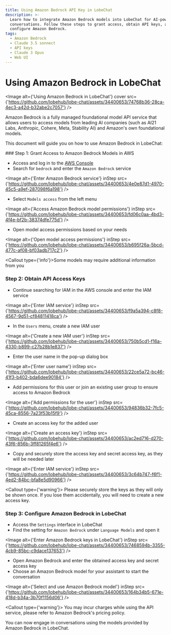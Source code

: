 ```yaml
---
title: Using Amazon Bedrock API Key in LobeChat
description: >-
  Learn how to integrate Amazon Bedrock models into LobeChat for AI-powered
  conversations. Follow these steps to grant access, obtain API keys, and
  configure Amazon Bedrock.
tags:
  - Amazon Bedrock
  - Claude 3.5 sonnect
  - API keys
  - Claude 3 Opus
  - Web UI
---
```


# Using Amazon Bedrock in LobeChat

<Image alt={'Using Amazon Bedrock in LobeChat'} cover src={'https://github.com/lobehub/lobe-chat/assets/34400653/74768b36-28ca-4ec3-a42d-b32abe2c7057'} />

Amazon Bedrock is a fully managed foundational model API service that allows users to access models from leading AI companies (such as AI21 Labs, Anthropic, Cohere, Meta, Stability AI) and Amazon's own foundational models.

This document will guide you on how to use Amazon Bedrock in LobeChat:

<Steps>
  ### Step 1: Grant Access to Amazon Bedrock Models in AWS

  - Access and log in to the [AWS Console](https://console.aws.amazon.com/)
  - Search for `bedrock` and enter the `Amazon Bedrock` service

  <Image alt={'Enter Amazon Bedrock service'} inStep src={'https://github.com/lobehub/lobe-chat/assets/34400653/4e0e87d1-4970-45c5-a9ef-287098f6a198'} />

  - Select `Models access` from the left menu

  <Image alt={'Access Amazon Bedrock model permissions'} inStep src={'https://github.com/lobehub/lobe-chat/assets/34400653/fd06c0aa-4bd3-4f4e-bf2b-38374dfe775d'} />

  - Open model access permissions based on your needs

  <Image alt={'Open model access permissions'} inStep src={'https://github.com/lobehub/lobe-chat/assets/34400653/b695f26a-5bcd-477c-af08-bf03adb717c2'} />

  <Callout type={'info'}>Some models may require additional information from you</Callout>

  ### Step 2: Obtain API Access Keys

  - Continue searching for IAM in the AWS console and enter the IAM service

  <Image alt={'Enter IAM service'} inStep src={'https://github.com/lobehub/lobe-chat/assets/34400653/f9a5a394-c8f8-4567-9d51-cf84811418ca'} />

  - In the `Users` menu, create a new IAM user

  <Image alt={'Create a new IAM user'} inStep src={'https://github.com/lobehub/lobe-chat/assets/34400653/750b5cd1-f16a-4330-b899-c27b28b1e837'} />

  - Enter the user name in the pop-up dialog box

  <Image alt={'Enter user name'} inStep src={'https://github.com/lobehub/lobe-chat/assets/34400653/22ce5a72-bc46-41f3-b402-bda6dee90184'} />

  - Add permissions for this user or join an existing user group to ensure access to Amazon Bedrock

  <Image alt={'Add permissions for the user'} inStep src={'https://github.com/lobehub/lobe-chat/assets/34400653/94836b32-7fc5-45ca-8556-7a23f53b15f9'} />

  - Create an access key for the added user

  <Image alt={'Create an access key'} inStep src={'https://github.com/lobehub/lobe-chat/assets/34400653/ac2ed716-d270-43f6-856b-3ff81265f4e6'} />

  - Copy and securely store the access key and secret access key, as they will be needed later

  <Image alt={'Enter IAM service'} inStep src={'https://github.com/lobehub/lobe-chat/assets/34400653/3c64b747-f6f1-4ed2-84bc-bfa8e5d90966'} />

  <Callout type={'warning'}>
    Please securely store the keys as they will only be shown once. If you lose them accidentally, you
    will need to create a new access key.
  </Callout>

  ### Step 3: Configure Amazon Bedrock in LobeChat

  - Access the `Settings` interface in LobeChat
  - Find the setting for `Amazon Bedrock` under `Language Models` and open it

  <Image alt={'Enter Amazon Bedrock keys in LobeChat'} inStep src={'https://github.com/lobehub/lobe-chat/assets/34400653/7468594b-3355-4cb9-85bc-c9dace137653'} />

  - Open Amazon Bedrock and enter the obtained access key and secret access key
  - Choose an Amazon Bedrock model for your assistant to start the conversation

  <Image alt={'Select and use Amazon Bedrock model'} inStep src={'https://github.com/lobehub/lobe-chat/assets/34400653/164b34b5-671e-418d-b34a-3b70f1156d06'} />

  <Callout type={'warning'}>
    You may incur charges while using the API service, please refer to Amazon Bedrock's pricing
    policy.
  </Callout>
</Steps>

You can now engage in conversations using the models provided by Amazon Bedrock in LobeChat.
